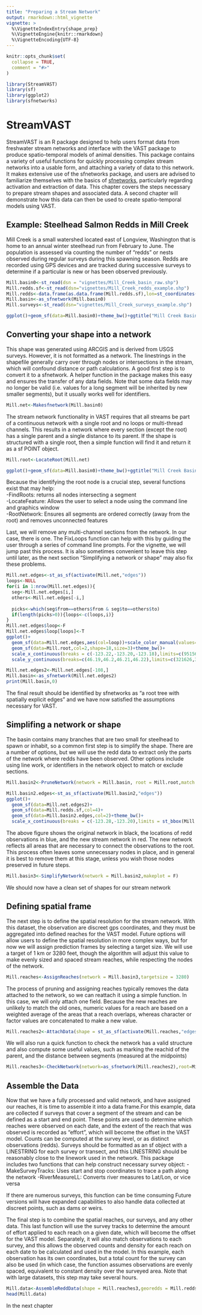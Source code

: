 ```yaml
---
title: "Preparing a Stream Network"
output: rmarkdown::html_vignette
vignette: >
  %\VignetteIndexEntry{shape_prep}
  %\VignetteEngine{knitr::rmarkdown}
  %\VignetteEncoding{UTF-8}
---
```


```r
knitr::opts_chunk$set(
  collapse = TRUE,
  comment = "#>"
)
```

```r
library(StreamVAST)
library(sf)
library(ggplot2)
library(sfnetworks)
```

# StreamVAST

StreamVAST is an R package designed to help users format data from freshwater stream networks and interface with the VAST package to produce spatio-temporal models of animal densities. This package contains a variety of useful functions for quickly processing complex stream networks into a usable form, and attaching a variety of data to this network. It makes extensive use of the sfnetworks package, and users are advised to familiarize themselves with the basics of [sfnetworks](https://cran.r-project.org/web/packages/sfnetworks/vignettes/sfn01_structure.html), particularly regarding activation and extraction of data. This chapter covers the steps necessary to prepare stream shapes and associated data. A  second chapter will demonstrate how this data can then be used to create spatio-temporal models using VAST. 

## Example: Steelhead Salmon Redds in Mill Creek
Mill Creek is a small watershed located east of Longview, Washington that is home to an annual winter steelhead run from February to June. The population is assessed via counting the number of "redds" or nests observed during regular surveys during this spawning season. Redds are recorded using GPS devices and are tracked during successive surveys to determine if a particular is new or has been observed previously. 


```r
Mill.basin0<-st_read(dsn = "vignettes/Mill_Creek_basin_raw.shp")
Mill.redds.sf<-st_read(dsn="vignettes/Mill_Creek_redds_example.shp")
Mill.redds<-data.frame(as.data.frame(Mill.redds.sf),lon=st_coordinates(Mill.redds.sf)[,1],lat=st_coordinates(Mill.redds.sf)[,2])
Mill.basin<-as_sfnetwork(Mill.basin0)
Mill.surveys<-st_read(dsn="vignettes/Mill_Creek_surveys_example.shp")
```
```r
ggplot()+geom_sf(data=Mill.basin0)+theme_bw()+ggtitle("Mill Creek Basin")+scale_x_continuous(breaks=c(-123.28,-123.20),limits = st_bbox(Mill.basin0)[c(1,3)])

```

## Converting your shape into a network
This shape was generated using ARCGIS and is derived from USGS surveys. However, it is not formatted as a network. The linestrings in the shapefile generally carry over through nodes or intersections in the stream, which will confound distance or path calculations. A good first step is to convert it to a sfnetwork. A helper function in the package makes this easy and ensures the transfer of any data fields. Note that some data fields may no longer be valid (i.e. values for a long segment will be inherited by new smaller segments), but it usually works well for identifiers. 

```r
Mill.net<-Makesfnetwork(Mill.basin0)
```

The stream network functionality in VAST requires that all streams be part of a continuous network with a single root and no loops or multi-thread channels. This results in a network where every section (except the root) has a single parent and a single distance to its parent. If the shape is structured with a single root, then a simple function will find it and return it as a sf POINT object. 

```r
Mill.root<-LocateRoot(Mill.net)
```
```r
ggplot()+geom_sf(data=Mill.basin0)+theme_bw()+ggtitle("Mill Creek Basin")+geom_sf(data=Mill.root,col=2,shape=18,size=3)+scale_x_continuous(breaks=c(-123.28,-123.20),limits = st_bbox(Mill.basin0)[c(1,3)])
```

Because the identifying the root node is a crucial step, several functions exist that may help:  
-FindRoots: returns all nodes intersecting a segment  
-LocateFeature: Allows the user to select a node using the command line and graphics window  
-RootNetwork: Ensures all segments are ordered correctly (away from the root) and removes unconnected features 

Last, we will remove any multi-channel sections from the network. In our case, there is one. The FixLoops function can help with this by guiding the user through a series of command line prompts. For the vignette, we will jump past this process. It is also sometimes convenient to leave this step until later, as the next section "Simplifying a network or shape" may also fix these problems. 

```r
Mill.net.edges<-st_as_sf(activate(Mill.net,"edges"))
loops<-NULL
for(i in 1:nrow(Mill.net.edges)){
  seg<-Mill.net.edges[i,]
  others<-Mill.net.edges[-i,]
  
  picks<-which(seg$from==others$from & seg$to==others$to)
  if(length(picks>0)){loops<-c(loops,i)}
}
Mill.net.edges$loop<-F
Mill.net.edges$loop[loops]<-T
ggplot()+
  geom_sf(data=Mill.net.edges,aes(col=loop))+scale_color_manual(values=c(1,2),guide="none")+
  geom_sf(data=Mill.root,col=2,shape=18,size=3)+theme_bw()+
  scale_x_continuous(breaks = c(-123.22,-123.20,-123.18),limits=c(951567,964249))+
  scale_y_continuous(breaks=c(46.19,46.2,46.21,46.22),limits=c(321626,334686))

Mill.net.edges2<-Mill.net.edges[-108,]
Mill.basin<-as_sfnetwork(Mill.net.edges2)
print(Mill.basin,0)
```

The final result should be identified by sfnetworks as "a root tree with spatially explicit edges" and we have now satisfied the assumptions necessary for VAST.

## Simplifing a network or shape
The basin contains many branches that are two small for steelhead to spawn or inhabit, so a common first step is to simplify the shape. There are a number of options, but we will use the redd data to extract only the parts of the network where redds have been observed. Other options include using line work, or identifiers in the network object to match or exclude sections.

```r
Mill.basin2<-PruneNetwork(network = Mill.basin, root = Mill.root,match = Mill.redds.sf,plot=F)
```
```r
Mill.basin2.edges<-st_as_sf(activate(Mill.basin2,"edges"))
ggplot()+
  geom_sf(data=Mill.net.edges2)+
  geom_sf(data=Mill.redds.sf,col=4)+
  geom_sf(data=Mill.basin2.edges,col=2)+theme_bw()+
  scale_x_continuous(breaks = c(-123.28,-123.20),limits = st_bbox(Mill.net.edges)[c(1,3)])

```
The above figure shows the original network in black, the locations of redd observations in blue, and the new stream network in red. The new network reflects all areas that are necessary to connect the observations to the root. This process often leaves some unnecessary nodes in place, and in general it is best to remove them at this stage, unless you wish those nodes preserved in future steps.

```r
Mill.basin3<-SimplifyNetwork(network = Mill.basin2,makeplot = F)
```

We should now have a clean set of shapes for our stream network

## Defining spatial frame

The next step is to define the spatial resolution for the stream network. With this dataset, the observation are discreet gps coordinates, and they must be aggregated into defined reaches for the VAST model. Future options will allow users to define the spatial resolution in more complex ways, but for now we will assign prediction frames by selecting a target size.  We will use a target of 1 km or 3280 feet, though the algorithm will adjust this value to make evenly sized and spaced stream reaches, while respecting the nodes of the network.

```r
Mill.reaches<-AssignReaches(network = Mill.basin3,targetsize = 3280)
```


The process of pruning and assigning reaches typically removes the data attached to the network, so we can reattach it using a simple function. In this case, we will only attach one field. Because the new reaches are unlikely to match the old ones, numeric values for a reach are based on a weighted average of the areas that a reach overlaps, whereas character or factor values are concatenated to make a new value.


```r
Mill.reaches2<-AttachData(shape = st_as_sf(activate(Mill.reaches,"edges")),refshape = Mill.basin0,fields = "STRM_NAME")
```

We will also run a quick function to check the network has a valid structure and also compute some useful values, such as marking the reachid of the parent, and the distance between segments (measured at the midpoints)

```r
Mill.reaches3<-CheckNetwork(network=as_sfnetwork(Mill.reaches2),root=Mill.root)
```

## Assemble the Data

Now that we have a fully processed and valid network, and have assigned our reaches, it is time to assemble it into a data frame.For this example, data are collected if surveys that cover a segment of the stream and can be defined as a start and end point. These points are used to determine which reaches were observed on each date, and the extent of the reach that was observed is recorded as "effort", which will become the offset in the VAST model. Counts can be computed at the survey level, or as distinct observations (redds). Surveys should be formatted as an sf object with a LINESTRING for each survey or transect, and this LINESTRING should be reasonably close to the linework used in the network. This package includes two functions that can help construct necessary survey object:
-MakeSurveyTracks: Uses start and stop coordinates to trace a path along the network
-RiverMeasureLL: Converts river measures to Lat/Lon, or vice versa

If there are numerous surveys, this function can be time consuming
Future versions will have expanded capabilities to also handle data collected at discreet points, such as dams or weirs.

The final step is to combine the spatial reaches, our surveys, and any other data. This last function will use the survey tracks to determine the amount of effort applied to each reach on a given date, which will become the offset for the VAST model. Separately, it will also match observations to each survey, and this allows the observed counts and density for each reach on each date to be calculated and used in the model. In this example, each observation has its own coordinates, but a total count for the survey can also be used (in which case, the function assumes observations are evenly spaced, equivalent to constant density over the surveyed area. Note that with large datasets, this step may take several hours.

```r

Mill.data<-AssembleReddData(shape = Mill.reaches3,georedds = Mill.redds,georedds.coords = c("lon","lat"),reddcrs = 2286,surveys = Mill.surveys)
head(Mill.data)

```

In the next chapter 


